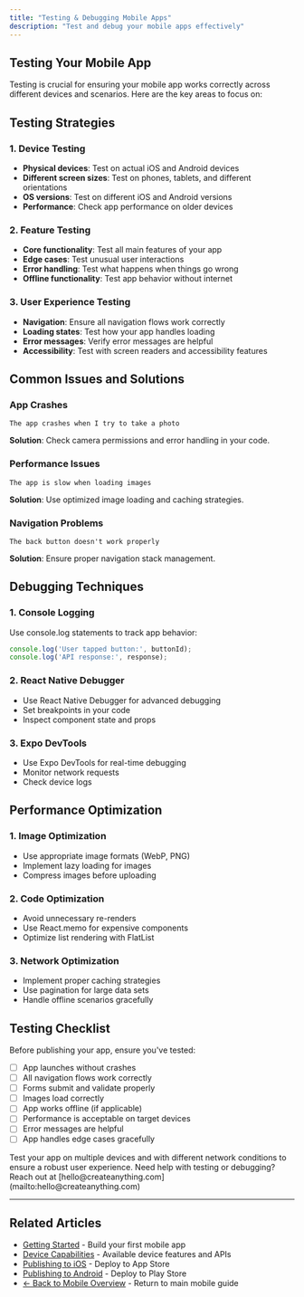 ```yaml
---
title: "Testing & Debugging Mobile Apps"
description: "Test and debug your mobile apps effectively"
---
```


## Testing Your Mobile App

Testing is crucial for ensuring your mobile app works correctly across different devices and scenarios. Here are the key areas to focus on:

## Testing Strategies

### 1. Device Testing
- **Physical devices**: Test on actual iOS and Android devices
- **Different screen sizes**: Test on phones, tablets, and different orientations
- **OS versions**: Test on different iOS and Android versions
- **Performance**: Check app performance on older devices

### 2. Feature Testing
- **Core functionality**: Test all main features of your app
- **Edge cases**: Test unusual user interactions
- **Error handling**: Test what happens when things go wrong
- **Offline functionality**: Test app behavior without internet

### 3. User Experience Testing
- **Navigation**: Ensure all navigation flows work correctly
- **Loading states**: Test how your app handles loading
- **Error messages**: Verify error messages are helpful
- **Accessibility**: Test with screen readers and accessibility features

## Common Issues and Solutions

### App Crashes
```
The app crashes when I try to take a photo
```
**Solution**: Check camera permissions and error handling in your code.

### Performance Issues
```
The app is slow when loading images
```
**Solution**: Use optimized image loading and caching strategies.

### Navigation Problems
```
The back button doesn't work properly
```
**Solution**: Ensure proper navigation stack management.



## Debugging Techniques

### 1. Console Logging
Use console.log statements to track app behavior:
```javascript
console.log('User tapped button:', buttonId);
console.log('API response:', response);
```

### 2. React Native Debugger
- Use React Native Debugger for advanced debugging
- Set breakpoints in your code
- Inspect component state and props

### 3. Expo DevTools
- Use Expo DevTools for real-time debugging
- Monitor network requests
- Check device logs

## Performance Optimization

### 1. Image Optimization
- Use appropriate image formats (WebP, PNG)
- Implement lazy loading for images
- Compress images before uploading

### 2. Code Optimization
- Avoid unnecessary re-renders
- Use React.memo for expensive components
- Optimize list rendering with FlatList

### 3. Network Optimization
- Implement proper caching strategies
- Use pagination for large data sets
- Handle offline scenarios gracefully

## Testing Checklist

Before publishing your app, ensure you've tested:

- [ ] App launches without crashes
- [ ] All navigation flows work correctly
- [ ] Forms submit and validate properly
- [ ] Images load correctly
- [ ] App works offline (if applicable)
- [ ] Performance is acceptable on target devices
- [ ] Error messages are helpful
- [ ] App handles edge cases gracefully

<Tip>
  Test your app on multiple devices and with different network conditions to ensure a robust user experience.
</Tip>

<Note>
  Need help with testing or debugging? Reach out at [hello@createanything.com](mailto:hello@createanything.com)
</Note>

---

## Related Articles

- [Getting Started](/builder/mobile/getting-started) - Build your first mobile app
- [Device Capabilities](/builder/mobile/device-capabilities) - Available device features and APIs
- [Publishing to iOS](/builder/mobile/publishing-ios) - Deploy to App Store
- [Publishing to Android](/builder/mobile/publishing-android) - Deploy to Play Store
- [← Back to Mobile Overview](/builder/mobile) - Return to main mobile guide
